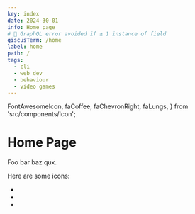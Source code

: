 ```yaml
---
key: index
date: 2024-30-01
info: Home page
# 🔔 GraphQL error avoided if ≥ 1 instance of field
giscusTerm: /home
label: home
path: /
tags:
  - cli
  - web dev
  - behaviour
  - video games
---
```


  FontAwesomeIcon,
  faCoffee,
  faChevronRight,
  faLungs,
} from 'src/components/Icon';

# Home Page

Foo bar baz qux.

Here are some icons:
- <FontAwesomeIcon icon={faChevronRight} size="1x" beat />
- <FontAwesomeIcon icon={faCoffee} size="1x" />
- <FontAwesomeIcon icon={faLungs} size="1x" />
